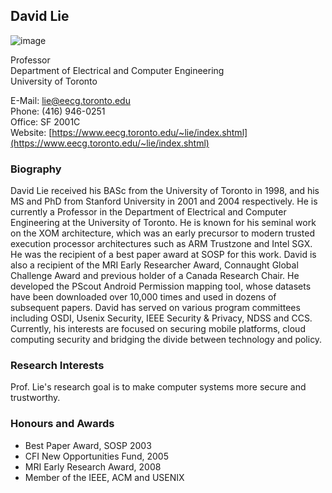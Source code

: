 ## David Lie

![image](./images/lie.jpg)

Professor<br/>
Department of Electrical and Computer Engineering<br/>
University of Toronto

E-Mail: [lie@eecg.toronto.edu](mailto:lie@eecg.toronto.edu)<br/>
Phone: (416) 946-0251<br/>
Office: SF 2001C<br/>
Website: [https://www.eecg.toronto.edu/~lie/index.shtml](https://www.eecg.toronto.edu/~lie/index.shtml)

### Biography

David Lie received his BASc from the University of Toronto in 1998, and his MS and PhD from Stanford University in 2001 and 2004 respectively. He is currently a Professor in the Department of Electrical and Computer Engineering at the University of Toronto. He is known for his seminal work on the XOM architecture, which was an early precursor to modern trusted execution processor architectures such as ARM Trustzone and Intel SGX.  He was the recipient of a best paper award at SOSP for this work. David is also a recipient of the MRI Early Researcher Award, Connaught Global Challenge Award and previous holder of a Canada Research Chair. He developed the PScout Android Permission mapping tool, whose datasets have been downloaded over 10,000 times and used in dozens of subsequent papers. David has served on various  program committees including OSDI, Usenix Security, IEEE Security & Privacy, NDSS and CCS. Currently, his interests are focused on securing mobile platforms, cloud computing security and bridging the divide between technology and policy.

### Research Interests

Prof. Lie's research goal is to make computer systems more secure and trustworthy.

### Honours and Awards

- Best Paper Award, SOSP 2003
- CFI New Opportunities Fund, 2005
- MRI Early Research Award, 2008
- Member of the IEEE, ACM and USENIX
